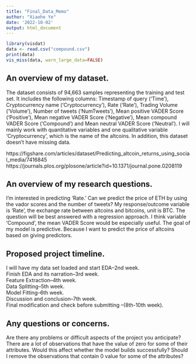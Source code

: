 ---
title: "Final_Data_Memo"
author: "Xiaohe Ye"
date: '2022-10-02'
output: html_document
---

```{r, include=FALSE}
library(visdat)
data <- read.csv("compound.csv")
print(data)
vis_miss(data, warn_large_data=FALSE)

```
## An overview of my dataset.  
The dataset consists of 94,663 samples representing the training and test set. It includes the following columns: Timestamp of query (‘Time’), Cryptocurrency name (‘Cryptocurrency’), Rate (‘Rate’), Trading Volume (‘Volume’), Number of tweets (‘NumTweets’), Mean positive VADER Score (‘Positive’), Mean negative VADER Score (‘Negative’), Mean compound VADER Score (‘Compound’) and Mean neutral VADER Score (‘Neutral’). I will mainly work with quantitative variables and one qualitative variable 'Cryptocurrency', which is the name of the altcoins. In addition, this dataset doesn't have missing data.  

https://figshare.com/articles/dataset/Predicting_altcoin_returns_using_social_media/7416845  
https://journals.plos.org/plosone/article?id=10.1371/journal.pone.0208119
  
  
## An overview of my research questions.  
I’m interested in predicting ‘Rate.’ Can we predict the price of ETH by using the vador scores and the number of tweets? My response/outcome variable is ‘Rate’, the exchange rate between altcoins and bitcoins, unit is BTC. The question will be best answered with a regression approach. I think variable ‘Compound’, the mean VADER Score would be especially useful. The goal of my model is predictive. Because I want to predict the price of altcoins based on giving predictors.  

## Proposed project timeline.  
I will have my data set loaded and start EDA--2nd week.  
Finish EDA and its narration--3rd week.   
Feature Extraction--4th week.  
Data Splitting--5th week.   
Model Fitting--6th week.   
Discussion and conclusion--7th week.   
Final modification and check before submitting --(8th-10th week).  

  
## Any questions or concerns.  
Are there any problems or difficult aspects of the project you anticipate?
There are a lot of observations that have the value of zero for some of their attributes. Would this affect whether the model builds successfully? Should I remove the observations that contain 0 value for some of the attributes?  


